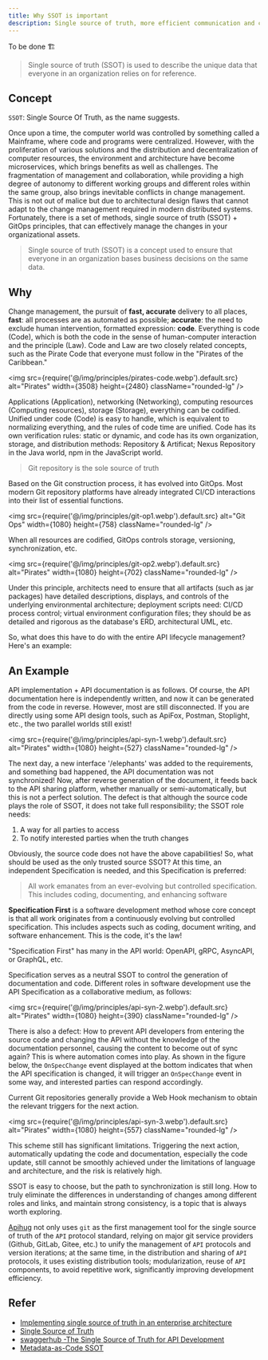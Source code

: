 ```yaml
---
title: Why SSOT is important
description: Single source of truth, more efficient communication and collaboration
---
```



<TipInfo>To be done 🏗️</TipInfo>

> Single source of truth (SSOT) is used to describe the unique data that everyone in an organization relies on for reference.


## Concept

`SSOT`: Single Source Of Truth, as the name suggests.

Once upon a time, the computer world was controlled by something called a Mainframe, where code and programs were centralized. However, with the proliferation of various solutions and the distribution and decentralization of computer resources, the environment and architecture have become microservices, which brings benefits as well as challenges.
The fragmentation of management and collaboration, while providing a high degree of autonomy to different working groups and different roles within the same group, also brings inevitable conflicts in change management. This is not out of malice but due to architectural design flaws that cannot adapt to the change management required in modern distributed systems.
Fortunately, there is a set of methods, single source of truth (SSOT) + GitOps principles, that can effectively manage the changes in your organizational assets.

> Single source of truth (SSOT) is a concept used to ensure that everyone in an organization bases business decisions on the same data.

## Why

Change management, the pursuit of **fast, accurate** delivery to all places, **fast**: all processes are as automated as possible; **accurate**: the need to exclude human intervention, formatted expression: **code**.
Everything is code (Code), which is both the code in the sense of human-computer interaction and the principle (Law). Code and Law are two closely related concepts, such as the Pirate Code that everyone must follow in the "Pirates of the Caribbean."

<img src={require('@/img/principles/pirates-code.webp').default.src} alt="Pirates" width={3508} height={2480} className="rounded-lg" />

Applications (Application), networking (Networking), computing resources (Computing resources), storage (Storage), everything can be codified.
Unified under code (Code) is easy to handle, which is equivalent to normalizing everything, and the rules of code time are unified.
Code has its own verification rules: static or dynamic, and code has its own organization, storage, and distribution methods: Repository & Artificat; Nexus Repository in the Java world, npm in the JavaScript world.

> Git repository is the sole source of truth

Based on the Git construction process, it has evolved into GitOps.
Most modern Git repository platforms have already integrated CI/CD interactions into their list of essential functions.

<img src={require('@/img/principles/git-op1.webp').default.src} alt="Git Ops" width={1080} height={758} className="rounded-lg" />


When all resources are codified, GitOps controls storage, versioning, synchronization, etc.

<img src={require('@/img/principles/git-op2.webp').default.src} alt="Pirates" width={1080} height={702} className="rounded-lg" />


Under this principle, architects need to ensure that all artifacts (such as jar packages) have detailed descriptions, displays, and controls of the underlying environmental architecture; deployment scripts need: CI/CD process control; virtual environment configuration files; they should be as detailed and rigorous as the database's ERD, architectural UML, etc.

So, what does this have to do with the entire API lifecycle management? Here's an example:

## An Example

API implementation + API documentation is as follows. Of course, the API documentation here is independently written, and now it can be generated from the code in reverse. However, most are still disconnected. If you are directly using some API design tools, such as ApiFox, Postman, Stoplight, etc., the two parallel worlds still exist!

<img src={require('@/img/principles/api-syn-1.webp').default.src} alt="Pirates" width={1080} height={527} className="rounded-lg" />

The next day, a new interface '/elephants' was added to the requirements, and something bad happened, the API documentation was not synchronized! Now, after reverse generation of the document, it feeds back to the API sharing platform, whether manually or semi-automatically, but this is not a perfect solution. The defect is that although the source code plays the role of SSOT, it does not take full responsibility; the SSOT role needs:

1. A way for all parties to access
2. To notify interested parties when the truth changes

Obviously, the source code does not have the above capabilities! So, what should be used as the only trusted source SSOT?
At this time, an independent Specification is needed, and this Specification is preferred:
> All work emanates from an ever-evolving but controlled specification. This includes coding, documenting, and enhancing software

**Specification First** is a software development method whose core concept is that all work originates from a continuously evolving but controlled specification. This includes aspects such as coding, document writing, and software enhancement. This is the code, it's the law!

"Specification First" has many in the API world: OpenAPI, gRPC, AsyncAPI, or GraphQL, etc.

Specification serves as a neutral SSOT to control the generation of documentation and code. Different roles in software development use the API Specification as a collaborative medium, as follows:

<img src={require('@/img/principles/api-syn-2.webp').default.src} alt="Pirates" width={1080} height={390} className="rounded-lg" />


There is also a defect: How to prevent API developers from entering the source code and changing the API without the knowledge of the documentation personnel, causing the content to become out of sync again? This is where automation comes into play. As shown in the figure below, the `OnSpecChange` event displayed at the bottom indicates that when the API specification is changed, it will trigger an `OnSpecChange` event in some way, and interested parties can respond accordingly.

Current Git repositories generally provide a Web Hook mechanism to obtain the relevant triggers for the next action.

<img src={require('@/img/principles/api-syn-3.webp').default.src} alt="Pirates" width={1080} height={557} className="rounded-lg" />


This scheme still has significant limitations. Triggering the next action, automatically updating the code and documentation, especially the code update, still cannot be smoothly achieved under the limitations of language and architecture, and the risk is relatively high.

SSOT is easy to choose, but the path to synchronization is still long. How to truly eliminate the differences in understanding of changes among different roles and links, and maintain strong consistency, is a topic that is always worth exploring.

[Apihug](https://www.apihug.com) not only uses `git` as the first management tool for the single source of truth of the `API` protocol standard, relying on major git service providers (Github, GitLab, Gitee, etc.) to unify the management of `API` protocols and version iterations; at the same time, in the distribution and sharing of `API` protocols, it uses existing distribution tools; modularization, reuse of `API` components, to avoid repetitive work, significantly improving development efficiency.

## Refer

- [Implementing single source of truth in an enterprise architecture](https://www.redhat.com/architect/single-source-truth-architecture)
- [Single Source of Truth](https://www.talend.com/resources/single-source-truth/)
- [swaggerhub -The Single Source of Truth for API Development](https://swagger.io/tools/swaggerhub/)
- [Metadata-as-Code SSOT](https://hackolade.com/metadata-as-code.html)
